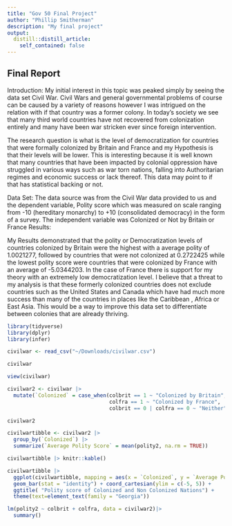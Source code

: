 ```yaml
---
title: "Gov 50 Final Project"
author: "Phillip Smitherman"
description: "My final project"
output:
  distill::distill_article:
    self_contained: false
---
```

## Final Report

Introduction:
My initial interest in this topic was peaked simply by seeing the data set Civil War. Civil Wars and general governmental problems of course can be caused by a variety of reasons however I was intrigued on the relation with if that country was a former colony. In today's society we see that many third world countries have not recovered from colonization entirely and many have been war stricken ever since foreign intervention. 

The research question is what is the level of democratization for countries that were formally colonized by Britain and France and my Hypothesis is that their levels will be lower. This is interesting because it is well known that many countries that have been impacted by colonial oppression have struggled in various ways such as war torn nations, falling into Authoritarian regimes and economic success or lack thereof. This data may point to if that has statistical backing or not.

Data Set:
The data source was from the Civil War data provided to us and the dependent variable,  Polity score which was measured  on scale ranging from -10 (hereditary monarchy) to +10 (consolidated democracy) in the form of a survey. The  independent variable was Colonized or Not by Britain or France
Results:

My Results demonstrated that the polity or Democratization levels of countries colonized by Britain  were the highest with a  average polity of 1.0021277, followed by countries that were not colonized at 0.2722425 while the lowest polity score were countries that were colonized by France with an average of -5.0344203. In the case of France there is support for my theory with an extremely low democratization level. I believe that a threat to my analysis is that these formerly colonized countries does not exclude countries such as the United States and Canada which have had much more success than many of the countries in places like the Caribbean , Africa or East Asia. This would be a way to improve this data set to differentiate between colonies that are already thriving.

```r
library(tidyverse)
library(dplyr)
library(infer)

civilwar <- read_csv("~/Downloads/civilwar.csv")

civilwar

view(civilwar)

```

```r
civilwar2 <- civilwar |>
  mutate(`Colonized` = case_when(colbrit == 1 ~ "Colonized by Britain",
                                 colfra == 1 ~ "Colonized by France",
                                 colbrit == 0 | colfra == 0 ~ "Neither"))

civilwar2
```

```r
civilwartibble <- civilwar2 |>
  group_by(`Colonized`) |>
  summarize(`Average Polity Score` = mean(polity2, na.rm = TRUE))
```

```r
civilwartibble |> knitr::kable()
```

```r
civilwartibble |>
  ggplot(civilwartibble, mapping = aes(x = `Colonized`, y = `Average Polity Score`, fill = `Colonized`)) +
  geom_bar(stat = "identity") + coord_cartesian(ylim = c(-5, 5)) +
  ggtitle( "Polity score of Colonized and Non Colonized Nations") +
  theme(text=element_text(family = "Georgia"))
```










```r
lm(polity2 ~ colbrit + colfra, data = civilwar2)|>
  summary()

```




